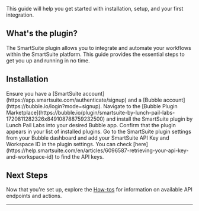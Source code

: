 
This guide will help you get started with installation, setup, and your first integration.

## What's the plugin?

The SmartSuite plugin allows you to integrate and automate your workflows within the SmartSuite platform. This guide provides the essential steps to get you up and running in no time.

## Installation

<Steps>
  <Step title="Sign up for accounts">
    Ensure you have a [SmartSuite
    account](https://app.smartsuite.com/authenticate/signup) and a [Bubble
    account](https://bubble.io/login?mode=signup).
  </Step>
  <Step title="Install the plugin">
    Navigate to the [Bubble Plugin
    Marketplace](https://bubble.io/plugin/smartsuite-by-lunch-pail-labs-1720811282326x849108788759232500)
    and install the SmartSuite plugin by Lunch Pail Labs into your desired
    Bubble app.
  </Step>
  <Step title="Verify installation">
    Confirm that the plugin appears in your list of installed plugins.
  </Step>
  <Step title="Input plugin keys">
    Go to the SmartSuite plugin settings from your Bubble dashboard and add your
    SmartSuite API Key and Workspace ID in the plugin settings. You can check
    [here](https://help.smartsuite.com/en/articles/6096587-retrieving-your-api-key-and-workspace-id)
    to find the API keys.
  </Step>
</Steps>

## Next Steps

Now that you're set up, explore the [How-tos](/bubble/smartsuite/how-tos/get-record-structure) for information on available API endpoints and actions.

---

<smartsuiteFooter />
